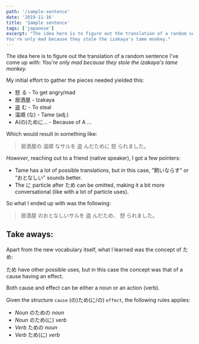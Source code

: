 ```yaml
---
path: '/sample-sentence'
date: '2019-11-16'
title: 'Sample sentence'
tags: ['japanese']
excerpt: "The idea here is to figure out the translation of a random sentence I've come up with:
You're only mad because they stole the izakaya's tame monkey."
---
```



The idea here is to figure out the translation of a random sentence I've come up with:
_You're only mad because they stole the izakaya's tame monkey._

My initial effort to gather the pieces needed yielded this:

- <span lang="ja">
    <Furigana readings={['おこ']}　>怒</Furigana> る
  </span> - To get angry/mad
- <span lang="ja">
    <Furigana readings={['い', 'ざか', 'や']}>居酒屋</Furigana>
  </span> - Izakaya
- <span lang="ja">
    <Furigana readings={['ぬす']}>盗</Furigana> む
  </span> - To steal
- <span lang="ja">
    <Furigana readings={['おん','じゅん']}>温順</Furigana> (な)
  </span> - Tame (adj.)
- <span lang="ja">A(の)ために...</span> - Because of A ...

Which would result in something like:

<BlockQuote lang={'ja'}>
  <Furigana readings={['い', 'ざか', 'や']}>居酒屋</Furigana>の
  <Furigana readings={['おん', 'じゅん']}>温順</Furigana>
  なサルを
  <Furigana readings={['ぬす']}>盗</Furigana>
  んだために
  <Furigana readings={['おこ']}>怒</Furigana>
  られました。
</BlockQuote>

_However_, reaching out to a friend (native speaker), I got a few pointers:

- Tame has a lot of possible translations, but in this case, <span lang="ja">”飼いならす”</span> or <span lang="ja">“おとなしい”</span> sounds better.
- The <span lang="ja">に</span> particle after <span lang="ja">ため</span> can be omitted, making it a bit more conversational (like with a lot of particle uses).

So what I ended up with was the following:

<BlockQuote lang={'ja'}>
  <Furigana readings={['い', 'ざか', 'や']}>居酒屋</Furigana>
  のおとなしいサルを
  <Furigana readings={['ぬす']}>盗</Furigana>
  んだため、
  <Furigana readings={['おこ']}>怒</Furigana>
  られました。
</BlockQuote>

## Take aways:

Apart from the new vocabulary itself, what I learned was the concept of <span lang="ja">ため</span>:

<span lang="ja">ため</span> have other possible uses, but in this case the concept was that of a cause having an effect.

Both cause and effect can be either a noun or an action (verb).

Given the structure `cause` <span lang="ja">(の)ため(に/の)</span> `effect`, the following rules applies:

- _Noun_ <span lang="ja">のための</span> _noun_
- _Noun_ <span lang="ja">のため(に)</span> _verb_
- _Verb_ <span lang="ja">ための</span> _noun_
- _Verb_ <span lang="ja">ため(に)</span> _verb_
